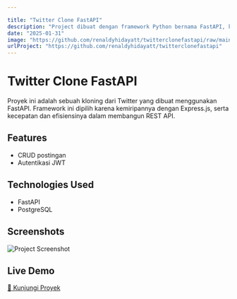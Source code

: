 ```yaml
---

title: "Twitter Clone FastAPI"
description: "Project dibuat dengan framework Python bernama FastAPI, karena mirip dengan Express.js dan memiliki performa tinggi."
date: "2025-01-31"
image: "https://github.com/renaldyhidayatt/twitterclonefastapi/raw/main/database_file/Twitter-Fastapi.png"
urlProject: "https://github.com/renaldyhidayatt/twitterclonefastapi"
---
```


# Twitter Clone FastAPI

Proyek ini adalah sebuah kloning dari Twitter yang dibuat menggunakan FastAPI. Framework ini dipilih karena kemiripannya dengan Express.js, serta kecepatan dan efisiensinya dalam membangun REST API.

## Features

- CRUD postingan
- Autentikasi JWT

## Technologies Used

- FastAPI
- PostgreSQL

## Screenshots

![Project Screenshot](https://github.com/renaldyhidayatt/twitterclonefastapi/raw/main/database_file/Twitter-Fastapi.png)

## Live Demo

[🔗 Kunjungi Proyek](https://github.com/renaldyhidayatt/twitterclonefastapi)
